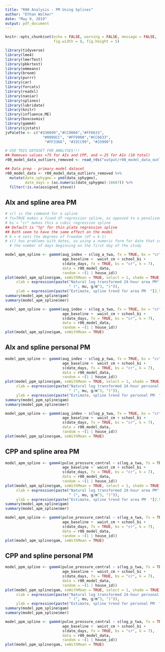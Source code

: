 ```yaml
---
title: "R00 Analysis - PM Using Splines"
author: "Ethan Walker"
date: "May 9, 2019"
output: pdf_document
---
```


```r
knitr::opts_chunk$set(echo = FALSE, warning = FALSE, message = FALSE, 
                      fig.width = 8, fig.height = 5)
```


```r
library(tidyverse)
library(lme4)
library(lmerTest)
library(pbkrtest)
library(emmeans)
library(broom)
library(purrr)
library(car)
library(forcats)
library(readxl)
library(naniar)
library(splines)
library(lubridate)
library(knitr)
library(influence.ME)
library(boxcoxmix)
library(gamm4)
library(sjstats)
jvPalette <- c("#330099","#CC0066","#FF6633", 
                 "#0099CC", "#FF9900","#CC6633",
                  "#FF3366", "#33CC99", "#33999")
```

```r
# USE THIS DATASET FOR ANALYSES!!!
## Removes values >75 for AIx and CPP, and <-25 for AIx (10 total)
r00_model_data_outliers_removed <- read_rds("output/r00_model_data_outliers_removed.RDS")
```

```r
## Data prep - primary model dataset
r00_model_data <- r00_model_data_outliers_removed %>% 
  mutate(date_sphygmo = ymd(date_sphygmo),
         date_days = (as.numeric(date_sphygmo)-16667)) %>% 
  filter(!is.na(assigned_stove))
```


## AIx and spline area PM
```r
# s() is the command for a spline
# fx=TRUE makes a fixed df regression spline, as opposed to a penalized spline
# bs = "cr" makes this a cubic regression spline
## Default is "tp" for thin plate regression spline
## Both seem to have the same effect on the model
# k = 6 sets the degrees of freedom (df = k-1)
# s() has problems with dates, so using a numeric form for date that counts up 
  # the number of days beginning on the first day of the study

model_apm_spline <- gamm4(aug_index ~ s(log_a_twa, fx = TRUE, bs = "cr", k = 6) + 
                          age_baseline +  waist_cm + school_bi + 
                          s(date_days, fx = TRUE, bs = "cr", k = 7), 
                          data = r00_model_data,
                          random = ~(1 | house_id))
plot(model_apm_spline$gam, seWithMean = TRUE, select = 1, shade = TRUE,
     xlab = expression(paste("Natural log transformed 24-hour area PM"[2.5], 
                             " (", mu, g/m^3, ")")),
     ylab = expression(paste("Estimate, spline trend for area PM  "[2.5], " (%)")))
summary(model_apm_spline$gam)
summary(model_apm_spline$mer)

model_apm_spline <- gamm4(aug_index ~ s(log_a_twa, fx = TRUE, bs = "cr", k = 4) + 
                          age_baseline +  waist_cm + school_bi + 
                          s(date_days, fx = TRUE, bs = "cr", k = 7), 
                          data = r00_model_data,
                          random = ~(1 | house_id))
plot(model_apm_spline$gam, seWithMean = TRUE)
```

\pagebreak  

## AIx and spline personal PM
```r
model_ppm_spline <- gamm4(aug_index ~ s(log_p_twa, fx = TRUE, bs = "cr", k = 6) + 
                          age_baseline +  waist_cm + school_bi + 
                          s(date_days, fx = TRUE, bs = "cr", k = 7), 
                          data = r00_model_data,
                          random = ~(1 | house_id))
plot(model_ppm_spline$gam, seWithMean = TRUE, select = 1, shade = TRUE,
     xlab = expression(paste("Natural log transformed 24-hour personal PM"[2.5], 
                             " (", mu, g/m^3, ")")),
     ylab = expression(paste("Estimate, spline trend for personal PM  "[2.5], " (%)")))
summary(model_ppm_spline$gam)
summary(model_ppm_spline$mer)

model_ppm_spline <- gamm4(aug_index ~ s(log_p_twa, fx = TRUE, bs = "cr", k = 4) + 
                          age_baseline +  waist_cm + school_bi + 
                          s(date_days, fx = TRUE, bs = "cr", k = 7), 
                          data = r00_model_data,
                          random = ~(1 | house_id))
plot(model_ppm_spline$gam, seWithMean = TRUE)
```

\pagebreak  

## CPP and spline area PM
```r
model_apm_spline <- gamm4(pulse_pressure_central ~ s(log_a_twa, fx = TRUE, bs = "cr", k = 6) + 
                          age_baseline +  waist_cm + school_bi + 
                          s(date_days, fx = TRUE, bs = "cr", k = 7), 
                          data = r00_model_data,
                          random = ~(1 | house_id))
plot(model_apm_spline$gam, seWithMean = TRUE, select = 1, shade = TRUE,
     xlab = expression(paste("Natural log transformed 24-hour area PM"[2.5], 
                             " (", mu, g/m^3, ")")),
     ylab = expression(paste("Estimate, spline trend for area PM  "[2.5], " (mmHg)")))
summary(model_apm_spline$gam)
summary(model_apm_spline$mer)

model_apm_spline <- gamm4(pulse_pressure_central ~ s(log_a_twa, fx = TRUE, bs = "cr", k = 4) + 
                          age_baseline +  waist_cm + school_bi + 
                          s(date_days, fx = TRUE, bs = "cr", k = 7), 
                          data = r00_model_data,
                          random = ~(1 | house_id))
plot(model_apm_spline$gam, seWithMean = TRUE)
```

\pagebreak  

## CPP and spline personal PM
```r
model_ppm_spline <- gamm4(pulse_pressure_central ~ s(log_p_twa, fx = TRUE, bs = "cr", k = 6) + 
                          age_baseline +  waist_cm + school_bi + 
                          s(date_days, fx = TRUE, bs = "cr", k = 7), 
                          data = r00_model_data,
                          random = ~(1 | house_id))
plot(model_ppm_spline$gam, seWithMean = TRUE, select = 1, shade = TRUE,
     xlab = expression(paste("Natural log transformed 24-hour personal PM"[2.5], 
                             " (", mu, g/m^3, ")")),
     ylab = expression(paste("Estimate, spline trend for personal PM  "[2.5], " (mmHg)")))
summary(model_ppm_spline$gam)
summary(model_ppm_spline$mer)

model_ppm_spline <- gamm4(pulse_pressure_central ~ s(log_p_twa, fx = TRUE, bs = "cr", k = 4) + 
                          age_baseline +  waist_cm + school_bi + 
                          s(date_days, fx = TRUE, bs = "cr", k = 7), 
                          data = r00_model_data,
                          random = ~(1 | house_id))
plot(model_ppm_spline$gam, seWithMean = TRUE)
```
